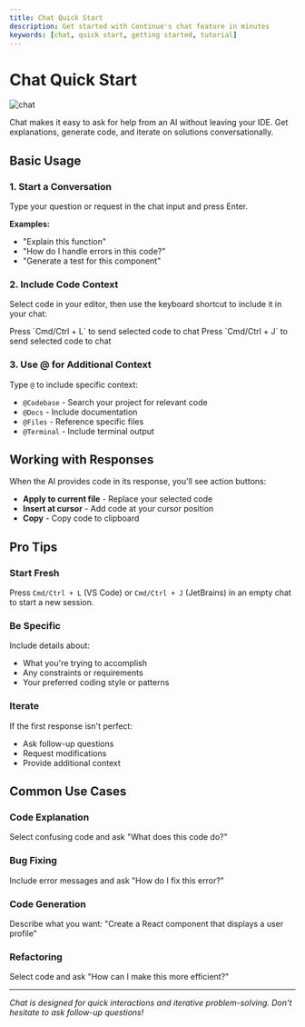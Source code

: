 ```yaml
---
title: Chat Quick Start
description: Get started with Continue's chat feature in minutes
keywords: [chat, quick start, getting started, tutorial]
---
```



# Chat Quick Start

![chat](/img/chat.gif)

Chat makes it easy to ask for help from an AI without leaving your IDE. Get explanations, generate code, and iterate on solutions conversationally.

## Basic Usage

### 1. Start a Conversation
Type your question or request in the chat input and press Enter.

**Examples:**
- "Explain this function"
- "How do I handle errors in this code?"
- "Generate a test for this component"

### 2. Include Code Context
Select code in your editor, then use the keyboard shortcut to include it in your chat:

<Tabs>
  <TabItem value="vscode" label="VS Code">
    Press `Cmd/Ctrl + L` to send selected code to chat
  </TabItem>
  <TabItem value="jetbrains" label="JetBrains">
    Press `Cmd/Ctrl + J` to send selected code to chat
  </TabItem>
</Tabs>

### 3. Use @ for Additional Context
Type `@` to include specific context:

- `@Codebase` - Search your project for relevant code
- `@Docs` - Include documentation
- `@Files` - Reference specific files
- `@Terminal` - Include terminal output

## Working with Responses

When the AI provides code in its response, you'll see action buttons:

- **Apply to current file** - Replace your selected code
- **Insert at cursor** - Add code at your cursor position
- **Copy** - Copy code to clipboard

## Pro Tips

### Start Fresh
Press `Cmd/Ctrl + L` (VS Code) or `Cmd/Ctrl + J` (JetBrains) in an empty chat to start a new session.

### Be Specific
Include details about:
- What you're trying to accomplish
- Any constraints or requirements
- Your preferred coding style or patterns

### Iterate
If the first response isn't perfect:
- Ask follow-up questions
- Request modifications
- Provide additional context

## Common Use Cases

### Code Explanation
Select confusing code and ask "What does this code do?"

### Bug Fixing
Include error messages and ask "How do I fix this error?"

### Code Generation
Describe what you want: "Create a React component that displays a user profile"

### Refactoring
Select code and ask "How can I make this more efficient?"

---

*Chat is designed for quick interactions and iterative problem-solving. Don't hesitate to ask follow-up questions!*